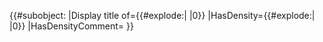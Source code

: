 <!-- 
Hint: 'Space' works here, because it's the default delimiter - otherwise it would need '<nowiki> </nowiki>' instead. Nowiki-tags around the param prevent parsing the wiki as wikicode 
-->
<includeonly>{{#subobject:
|Display title of={{#explode:{{{value|}}}|<nowiki> </nowiki>|0}}
|HasDensity={{#explode:{{{value|}}}|<nowiki> </nowiki>|0}}
|HasDensityComment={{{value|}}}
}}</includeonly>